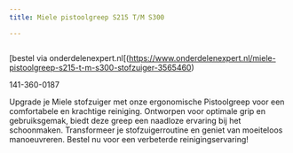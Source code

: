 ```yaml
---
title: Miele pistoolgreep S215 T/M S300

---
```



<Image src={imageProduct} width={imageProduct.width} alt="" />

[bestel via onderdelenexpert.nl[(https://www.onderdelenexpert.nl/miele-pistoolgreep-s215-t-m-s300-stofzuiger-3565460)

141-360-0187

Upgrade je Miele stofzuiger met onze ergonomische Pistoolgreep voor een comfortabele en krachtige reiniging. Ontworpen voor optimale grip en gebruiksgemak, biedt deze greep een naadloze ervaring bij het schoonmaken. Transformeer je stofzuigerroutine en geniet van moeiteloos manoeuvreren. Bestel nu voor een verbeterde reinigingservaring!
